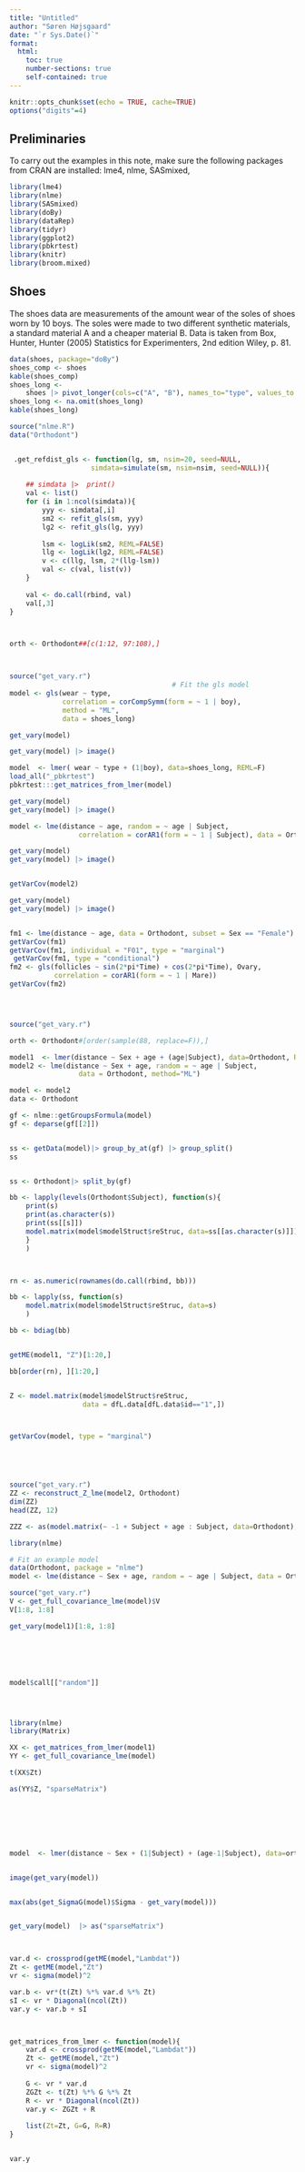 ```yaml
---
title: "Untitled"
author: "Søren Højsgaard"
date: "`r Sys.Date()`"
format: 
  html: 
    toc: true
    number-sections: true
    self-contained: true
---
```


\def\cov{Cov}
\def\corr{Corr}
\def\var{Var}
\def\nn{\nonumber}

```r
knitr::opts_chunk$set(echo = TRUE, cache=TRUE)
options("digits"=4)
```

\def\fixme#1{{\color{red}#1}}

## Preliminaries

To carry out the examples in this note, make sure the following
packages from CRAN are installed: lme4, nlme, SASmixed,

```r
library(lme4)
library(nlme)
library(SASmixed)
library(doBy)
library(dataRep)
library(tidyr)
library(ggplot2)
library(pbkrtest)
library(knitr)
library(broom.mixed)
```

## Shoes

The shoes data are measurements of the amount wear of the soles of
shoes worn by 10 boys. The soles were made to two different synthetic
materials, a standard material A and a cheaper material B. Data is
taken from Box, Hunter, Hunter (2005) Statistics for Experimenters,
2nd edition Wiley, p. 81.

```r
data(shoes, package="doBy")
shoes_comp <- shoes
kable(shoes_comp)
shoes_long <-
    shoes |> pivot_longer(cols=c("A", "B"), names_to="type", values_to = "wear")
shoes_long <- na.omit(shoes_long)
kable(shoes_long)
```


```r
source("nlme.R")
data("Orthodont")


 .get_refdist_gls <- function(lg, sm, nsim=20, seed=NULL,
                    simdata=simulate(sm, nsim=nsim, seed=NULL)){
    
    ## simdata |>  print()
    val <- list()
    for (i in 1:ncol(simdata)){
        yyy <- simdata[,i]
        sm2 <- refit_gls(sm, yyy)
        lg2 <- refit_gls(lg, yyy)
        
        lsm <- logLik(sm2, REML=FALSE)
        llg <- logLik(lg2, REML=FALSE)
        v <- c(llg, lsm, 2*(llg-lsm))
        val <- c(val, list(v))
    }
    
    val <- do.call(rbind, val)
    val[,3]    
}



orth <- Orthodont##[c(1:12, 97:108),]



source("get_vary.r")
                                        # Fit the gls model
model <- gls(wear ~ type, 
             correlation = corCompSymm(form = ~ 1 | boy), 
             method = "ML",
             data = shoes_long)

get_vary(model)

get_vary(model) |> image()

model  <- lmer( wear ~ type + (1|boy), data=shoes_long, REML=F)
load_all("_pbkrtest")
pbkrtest:::get_matrices_from_lmer(model)

get_vary(model)
get_vary(model) |> image()

model <- lme(distance ~ age, random = ~ age | Subject, 
                 correlation = corAR1(form = ~ 1 | Subject), data = Orthodont, method="ML")

get_vary(model)
get_vary(model) |> image()


getVarCov(model2)

get_vary(model)
get_vary(model) |> image()


fm1 <- lme(distance ~ age, data = Orthodont, subset = Sex == "Female")
getVarCov(fm1)
getVarCov(fm1, individual = "F01", type = "marginal")
 getVarCov(fm1, type = "conditional")
fm2 <- gls(follicles ~ sin(2*pi*Time) + cos(2*pi*Time), Ovary,
           correlation = corAR1(form = ~ 1 | Mare))
getVarCov(fm2)




source("get_vary.r")

orth <- Orthodont#[order(sample(88, replace=F)),]

model1  <- lmer(distance ~ Sex + age + (age|Subject), data=Orthodont, REML=F)
model2 <- lme(distance ~ Sex + age, random = ~ age | Subject, 
                 data = Orthodont, method="ML")

model <- model2
data <- Orthodont

gf <- nlme::getGroupsFormula(model)
gf <- deparse(gf[[2]])


ss <- getData(model)|> group_by_at(gf) |> group_split()
ss


ss <- Orthodont|> split_by(gf)

bb <- lapply(levels(Orthodont$Subject), function(s){
    print(s)
    print(as.character(s))
    print(ss[[s]])
    model.matrix(model$modelStruct$reStruc, data=ss[[as.character(s)]])
    }
    )



rn <- as.numeric(rownames(do.call(rbind, bb)))

bb <- lapply(ss, function(s)
    model.matrix(model$modelStruct$reStruc, data=s)
    )

bb <- bdiag(bb)


getME(model1, "Z")[1:20,]

bb[order(rn), ][1:20,]


Z <- model.matrix(model$modelStruct$reStruc,
                  data = dfL.data[dfL.data$id=="1",])



getVarCov(model, type = "marginal")





source("get_vary.r")
ZZ <- reconstruct_Z_lme(model2, Orthodont)
dim(ZZ)
head(ZZ, 12)

ZZZ <- as(model.matrix(~ -1 + Subject + age : Subject, data=Orthodont), "sparseMatrix")

library(nlme)

# Fit an example model
data(Orthodont, package = "nlme")
model <- lme(distance ~ Sex + age, random = ~ age | Subject, data = Orthodont, method = "ML")

source("get_vary.r")
V <- get_full_covariance_lme(model)$V
V[1:8, 1:8]

get_vary(model1)[1:8, 1:8]






model$call[["random"]]




library(nlme)
library(Matrix)

XX <- get_matrices_from_lmer(model1)
YY <- get_full_covariance_lme(model)

t(XX$Zt)

as(YY$Z, "sparseMatrix")







model  <- lmer(distance ~ Sex + (1|Subject) + (age-1|Subject), data=orth, REML=F)


image(get_vary(model))


max(abs(get_SigmaG(model)$Sigma - get_vary(model)))


get_vary(model)  |> as("sparseMatrix")



var.d <- crossprod(getME(model,"Lambdat"))
Zt <- getME(model,"Zt")
vr <- sigma(model)^2

var.b <- vr*(t(Zt) %*% var.d %*% Zt)
sI <- vr * Diagonal(ncol(Zt))
var.y <- var.b + sI



get_matrices_from_lmer <- function(model){
    var.d <- crossprod(getME(model,"Lambdat"))
    Zt <- getME(model,"Zt")
    vr <- sigma(model)^2
    
    G <- vr * var.d
    ZGZt <- t(Zt) %*% G %*% Zt
    R <- vr * Diagonal(ncol(Zt))
    var.y <- ZGZt + R
    
    list(Zt=Zt, G=G, R=R)
}


var.y





















model  <- lmer(distance ~ age*Sex + (age|Subject), data=Orthodont)

# Extract covariance parameters
sigma2 <- sigma(model)^2                 # Residual variance
cor_params <- coef(model$modelStruct$corStruct, unconstrained = FALSE)  # Correlation parameter

# Print parameters
cat("Residual variance (sigma^2):", sigma2, "\n")
cat("Correlation parameter (rho):", cor_params, "\n")

# Construct the full covariance matrix
C <- corMatrix(model$modelStruct$corStruct)
V <- sigma2 * as.matrix(bdiag(C))

# Print the covariance matrix
print(V)


Lt <- getME(lmm_fit1, "Lambdat")

t(Lt) %*% Lt


# Fit the lmer model
lmm_fit <- lmer(wear ~ type + (1 | boy), data = shoes_long)

# Extract components
Z <- as.matrix(getME(lmm_fit, "Z"))              # Random effects design matrix
sigma2 <- sigma(lmm_fit)^2                       # Residual variance
G <- matrix(VarCorr(lmm_fit)$boy[1], 1, 1)       # Random effects variance

# Compute covariance matrix
ZGZt <- Z %*% G %*% t(Z)                         # Contribution from random effects
Sigma_y <- ZGZt + sigma2 * diag(nrow(Z))         # Add residual variance

# Convert to sparse matrix (optional)
library(Matrix)
Sigma_y_sparse <- as(Sigma_y, "sparseMatrix")

# Print result
print(Sigma_y_sparse)


model <- lmm_fit


library(lme4)
library(Matrix)


library(lme4)
library(Matrix)

orth <- Orthodont[c(1:12, 97:108),] 

model  <- lmer(distance ~ age*Sex + (1|Subject) + (age-1|Subject), data=orth)
get_matrices_from_lmer(model)
get_SigmaG(model)$Sigma

model  <- lmer(distance ~ age*Sex + (1|Subject) , data=orth)
out <- get_matrices_from_lmer(model)
get_SigmaG(model)$Sigma

get_matrices_from_lmer(model)

library(lme4)
library(Matrix)



pbkrtest::get_SigmaG(model)$Sigma


```
